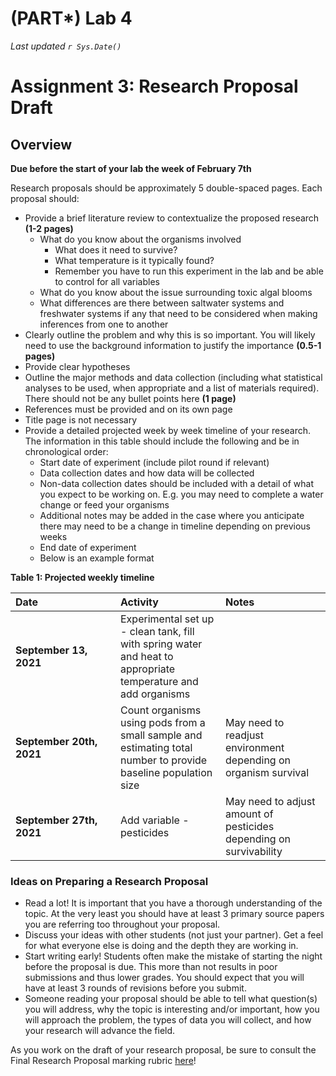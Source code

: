 # (PART\*) Lab 4 {-}

*Last updated `r Sys.Date()`*

# Assignment 3: Research Proposal Draft {-}

## Overview {-}

**Due before the start of your lab the week of February 7th** 

Research proposals should be approximately 5 double-spaced pages.  Each proposal should:

* Provide a brief literature review to contextualize the proposed research **(1-2 pages)**
    * What do you know about the organisms involved
        - What does it need to survive?
        - What temperature is it typically found? 
        - Remember you have to run this experiment in the lab and be able to control for all variables
    *	What do you know about the issue surrounding toxic algal blooms
    * What differences are there between saltwater systems and freshwater systems if any that need to be considered when making inferences from one to another
* Clearly outline the problem and why this is so important.  You will likely need to use the background information to justify the importance **(0.5-1 pages)**
* Provide clear hypotheses 
* Outline the major methods and data collection (including what statistical analyses to be used, when appropriate and a list of materials required).  There should not be any bullet points here **(1 page)**
* References must be provided and on its own page
* Title page is not necessary
* Provide a detailed projected week by week timeline of your research.  The information in this table should include the following and be in chronological order:
    * Start date of experiment (include pilot round if relevant)
    * Data collection dates and how data will be collected
    * Non-data collection dates should be included with a detail of what you expect to be working on.  E.g. you may need to complete a water change or feed your organisms
    * Additional notes may be added in the case where you anticipate there may need to be a change in timeline depending on previous weeks
    * End date of experiment
    * Below is an example format

**Table 1: Projected weekly timeline**

| Date | Activity |	Notes |
| :--- | :--- | :--- |
| **September 13, 2021** | Experimental set up - clean tank, fill with spring water and heat to appropriate temperature and add organisms |
| **September 20th, 2021** | Count organisms using pods from a small sample and estimating total number to provide baseline population size |	May need to readjust environment depending on organism survival |
| **September 27th, 2021** | Add variable - pesticides | May need to adjust amount of pesticides depending on survivability |

### Ideas on Preparing a Research Proposal {-}

*	Read a lot!  It is important that you have a thorough understanding of the topic.  At the very least you should have at least 3 primary source papers you are referring too throughout your proposal.
*	Discuss your ideas with other students (not just your partner).  Get a feel for what everyone else is doing and the depth they are working in.
*	Start writing early!  Students often make the mistake of starting the night before the proposal is due.  This more than not results in poor submissions and thus lower grades.  You should expect that you will have at least 3 rounds of revisions before you submit.
*	Someone reading your proposal should be able to tell what question(s) you will address, why the topic is interesting and/or important, how you will approach the problem, the types of data you will collect, and how your research will advance the field.

As you work on the draft of your research proposal, be sure to consult the Final Research Proposal marking rubric [here]()!
